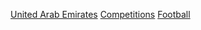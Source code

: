 [[Category:各國足球賽事|United Arab Emirates]]
[[Category:阿聯酋足球|Competitions]]
[[Category:阿拉伯聯合大公國體育賽事|Football]]